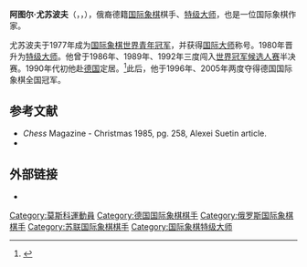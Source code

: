 {{Infobox chess player
|name = 阿图尔·尤苏波夫
|image = ArturJussupow13.jpg
|caption = 摄于2013年
|birthname = Artur Mayakovich Yusupov
|country = {{GER}}
|birth_date = {{Birth date and age|1960|2|13}}
|birth_place = [[苏联|苏联]][[莫斯科|莫斯科]]
|death_date = 
|death_place = 
|title = [[国际象棋特级大师|国际象棋特级大师]]（1980年）
|worldchampion = 
|peakrating = 2680（1995年7月）
|FideID = 4618777
}}
'''阿图尔·尤苏波夫'''（{{lang-ru|Арту́р Маякович Юсу́пов}}，{{lang-de|Artur Majakowitsch Jussupow}}，{{bd|1960年|1月13日}}），俄裔德籍[[国际象棋|国际象棋]]棋手、[[国际象棋特级大师|特级大师]]，也是一位国际象棋作家。

尤苏波夫于1977年成为[[世界青年国际象棋锦标赛|国际象棋世界青年冠军]]，并获得[[国际大师|国际大师]]称号。1980年晋升为[[国际象棋特级大师|特级大师]]。他曾于1986年、1989年、1992年三度闯入[[世界冠军候选人赛|世界冠军候选人赛]]半决赛。1990年代初他赴[[德国|德国]]定居。<ref>{{Cite web |url=http://www.chessgames.com/perl/chessplayer?pid=29510 |title=The Chess Games of Artur Yusupov<!-- Bot generated title --> |accessdate=2016-03-28 |archive-date=2019-04-13 |archive-url=https://web.archive.org/web/20190413223817/http://www.chessgames.com/perl/chessplayer?pid=29510 |dead-url=no }}</ref>此后，他于1996年、2005年两度夺得德国国际象棋全国冠军。

== 参考文献 ==
{{reflist}}
*''Chess'' Magazine - Christmas 1985, pg. 258, Alexei Suetin article.
*{{cite book | author=Hooper, David and Whyld, Kenneth | title=The Oxford Companion To Chess | publisher=Oxford University | year=1984 | isbn=0-19-217540-8}}

== 外部链接 ==
* {{chessgames player|id=29510}}

{{chess-bio-stub}}
{{Authority control}}

{{DEFAULTSORT:Yusupov, Artur}}
[[Category:莫斯科運動員|Category:莫斯科運動員]]
[[Category:德国国际象棋棋手|Category:德国国际象棋棋手]]
[[Category:俄罗斯国际象棋棋手|Category:俄罗斯国际象棋棋手]]
[[Category:苏联国际象棋棋手|Category:苏联国际象棋棋手]]
[[Category:国际象棋特级大师|Category:国际象棋特级大师]]